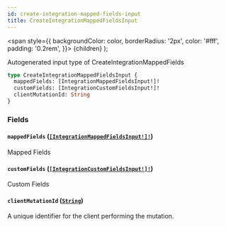 ```yaml
---
id: create-integration-mapped-fields-input
title: CreateIntegrationMappedFieldsInput
---
```


<span
style={{
      backgroundColor: color,
      borderRadius: '2px',
      color: '#fff',
      padding: '0.2rem',
    }}>
{children}
</span>
);

Autogenerated input type of CreateIntegrationMappedFields

```graphql
type CreateIntegrationMappedFieldsInput {
  mappedFields: [IntegrationMappedFieldsInput!]!
  customFields: [IntegrationCustomFieldsInput!]!
  clientMutationId: String
}
```

### Fields

#### `mappedFields` ([`[IntegrationMappedFieldsInput!]!`](/api/inputs/integration-mapped-fields-input))

Mapped Fields

#### `customFields` ([`[IntegrationCustomFieldsInput!]!`](/api/inputs/integration-custom-fields-input))

Custom Fields

#### `clientMutationId` ([`String`](/api/scalars/string))

A unique identifier for the client performing the mutation.
